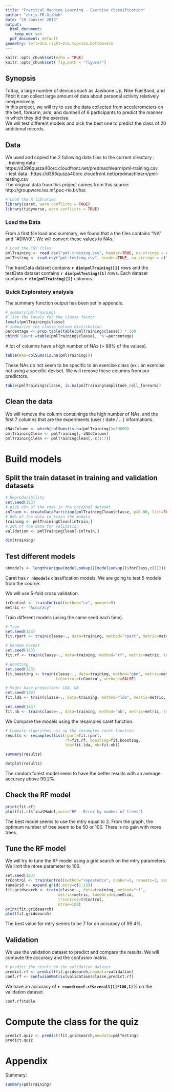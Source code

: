 ```yaml
---
title: "Practical Machine Learning - Exercise classification"
author: "chris-FR-GitHub"
date: "19 Janvier 2019"
output:
  html_document:
    keep_md: yes
  pdf_document: default
geometry: left=2cm,right=2cm,top=1cm,bottom=2cm
---
```


```r
knitr::opts_chunk$set(echo = TRUE)
knitr::opts_chunk$set( fig.path = "figure/")
```

## Synopsis

Today, a large number of devices such as Jawbone Up, Nike FuelBand, and Fitbit it can collect large amount of data about personal activity relatively inexpensively.  
In this project, we will try to use the data collected from accelerometers on the belt, forearm, arm, and dumbell of 6 participants to predict the manner in which they did the exercise.  
We will test different models and pick the best one to predict the class of 20 additional records.

## Data

We used and copied the 2 following data files to the current directory :  
- training data : https://d396qusza40orc.cloudfront.net/predmachlearn/pml-training.csv  
- test data : https://d396qusza40orc.cloudfront.net/predmachlearn/pml-testing.csv  
The original data from this project comes from this source: http://groupware.les.inf.puc-rio.br/har.  

```r
# Load the R libraries
library(caret, warn.conflicts = TRUE)
library(tidyverse, warn.conflicts = TRUE)
```

### Load the Data
From a first file load and summary, we found that a the files contains "NA" and "#DIV/0!". We will convert these values to NAs. 
```r
# Load the CSV files
pmlTraining <- read.csv("pml-training.csv", header=TRUE, na.strings = c("NA","","#DIV/0!"))
pmlTesting <- read.csv("pml-testing.csv", header=TRUE, na.strings = c("NA","","#DIV/0!"))
```

The trainData dataset contains **`r dim(pmlTraining)[1]`** rows and the testData dataset contains **`r dim(pmlTesting)[1]`** rows. Each dataset contains **`r dim(pmlTraining)[2]`** columns.

### Quick Exploratory analysis
The summary function output has been set in appendix.
```r
# summary(pmlTraining)
# list the levels for the classe factor
levels(pmlTraining$classe)
# summarize the classe column distribution
percentage <- prop.table(table(pmlTraining$classe)) * 100
cbind('Count'=table(pmlTraining$classe), '%'=percentage)
```
A lot of columns have a high number of NAs (> 98% of the values).
```r
table(NAs=colSums(is.na(pmlTraining)))
```
These NAs do not seem to be specific to an exercise class (ex : an exercise not using a specific devise). We will remove these columns from our predictors.
```r
table(pmlTraining$classe, is.na(pmlTraining$amplitude_roll_forearm))
```

## Clean the data

We will remove the column containings the high number of NAs, and the first 7 columns that are the experiments (user / date / ...) informations.
```r
iNAsColumn <- which(colSums(is.na(pmlTraining))>19000)
pmlTrainingClean <- pmlTraining[,-iNAsColumn]
pmlTrainingClean <- pmlTrainingClean[,-c(1:7)]
```

# Build models

## Split the train dataset in training and validation datasets

```r
# Reproducibility
set.seed(123)
# pick 80% of the rows in the original dataset 
inTrain <- createDataPartition(pmlTrainingClean$classe, p=0.80, list=FALSE)
# 80% of the data to train the models
training <- pmlTrainingClean[inTrain,]
# 20% of the data for validation
validation <- pmlTrainingClean[-inTrain,]

dim(training)
```

## Test different models

```r
nbmodels <- length(unique(modelLookup()[modelLookup()$forClass,c(1)]))
```
Caret has **`r nbmodels`** classification models. We are going to test 5 models from the course.  

We will use 5-fold cross validation.
```r
trControl <- trainControl(method="cv", number=5)
metric <- "Accuracy"
```

Train different models (using the same seed each time).

```r

# Tree
set.seed(123)
fit.rpart <- train(classe~., data=training, method="rpart", metric=metric, trControl=trControl)

# Random Forest
set.seed(123)
fit.rf <- train(classe~., data=training, method="rf", metric=metric, trControl=trControl)

# Boosting
set.seed(123)
fit.boosting <- train(classe~., data=training, method="gbm", metric=metric, 
                      trControl=trControl, verbose=FALSE)

# Model base prediction: LDA, NB
set.seed(123)
fit.lda <- train(classe~., data=training, method="lda", metric=metric, trControl=trControl)

set.seed(123)
fit.nb <- train(classe~., data=training, method="nb", metric=metric, trControl=trControl)
```

We Compare the models using the resamples caret function.

```r
# Compare algorithms usi,ng the resamples caret function
results <- resamples(list(rpart=fit.rpart,
                          rf=fit.rf, boosting=fit.boosting,
                          lda=fit.lda, nb=fit.nb))

summary(results)

dotplot(results)
```

  
The random forest model seem to have the better results with an average accuracy above 99.2%.  

## Check the RF model
```r
print(fit.rf)
plot(fit.rf$finalModel,main="RF - Error by number of trees")
```

The best model seems to use the mtry equal to 2. From the graph, the optimum number of tree seem to be 50 or 100. There is no gain with more trees.  

## Tune the RF model
We will try to tune the RF model using a grid search on the mtry parameters. We limit the ntree parameter to 100.  
```r
set.seed(123)
trControl <- trainControl(method="repeatedcv", number=5, repeats=3, search="grid")
tuneGrid <- expand.grid(.mtry=c(1:15))
fit.gridsearch <- train(classe~., data=training, method="rf", 
                       metric=metric, tuneGrid=tuneGrid, 
                       trControl=trControl,
                       ntree=100)
print(fit.gridsearch)
plot(fit.gridsearch)
```

The best value for mtry seems to be 7 for an accuracy of 99.4%.

## Validation
We use the validation dataset to predict and compare the results. We will compute the accuracy and the confusion matrix.  
```r
# predict the result on the validation dataset
predict.rf <- predict(fit.gridsearch,newdata=validation)
conf.rf <- confusionMatrix(validation$classe,predict.rf)
```
  
We have an accuracy of **`r round(conf.rf$overall[1]*100,1)`**% on the validation dataset.  
```r
conf.rf$table
```


# Compute the class for the quiz
```r
predict.quiz <- predict(fit.gridsearch,newdata=pmlTesting)
predict.quiz
```



# Appendix

Summary:
```r
summary(pmlTraining)
```
